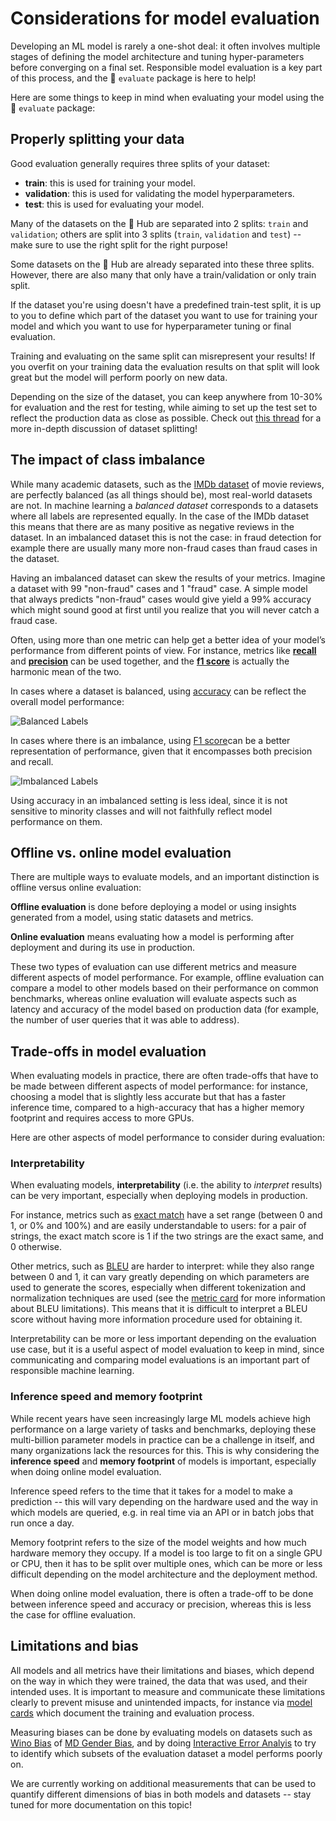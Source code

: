 # Considerations for model evaluation

Developing an ML model is rarely a one-shot deal: it often involves multiple stages of defining the model architecture and tuning hyper-parameters before converging on a final set. Responsible model evaluation is a key part of this process, and the 🤗  `evaluate` package is here to help!

Here are some things to keep in mind when evaluating your model using the 🤗  `evaluate` package:

## Properly splitting your data

Good evaluation generally requires three splits of your dataset:

- **train**: this is used for training your model.
- **validation**: this is used for validating the model hyperparameters.
- **test**: this is used for evaluating your model.

Many of the datasets on the 🤗 Hub are separated into 2 splits: `train` and `validation`; others are split into 3 splits (`train`, `validation` and `test`) -- make sure to use the right split for the right purpose!

Some datasets on the 🤗 Hub are already separated into these three splits. However, there are also many that only have a train/validation or only train split.

If the dataset you're using doesn't have a predefined train-test split, it is up to you to define which part of the dataset you want to use for training your model and  which you want to use for hyperparameter tuning or final evaluation.

<Tip warning={true}>
Training and evaluating on the same split can misrepresent your results! If you overfit on your training data the evaluation results on that split will look great but the model will perform poorly on new data.
</Tip>

Depending on the size of the dataset, you can keep anywhere from 10-30% for evaluation and the rest for testing, while aiming to set up the test set to reflect the production data as close as possible. Check out [this thread](https://discuss.huggingface.co/t/how-to-split-main-dataset-into-train-dev-test-as-datasetdict/1090) for a more in-depth discussion of dataset splitting!

## The impact of class imbalance

While many academic datasets, such as the [IMDb dataset](https://huggingface.co/datasets/imdb) of movie reviews, are perfectly balanced (as all things should be), most real-world datasets are not. In machine learning a *balanced dataset* corresponds to a datasets where all labels are represented equally. In the case of the IMDb dataset this means that there are as many positive as negative reviews in the dataset. In an imbalanced dataset this is not the case: in fraud detection for example there are usually many more non-fraud cases than fraud cases in the dataset.

Having an imbalanced dataset can skew the results of your metrics. Imagine a dataset with 99 "non-fraud" cases and 1 "fraud" case. A simple model that always predicts "non-fraud" cases would give yield a 99% accuracy which might sound good at first until you realize that you will never catch a fraud case.

Often, using more than one metric can help get a better idea of your model’s performance from different points of view. For instance, metrics like **[recall](https://huggingface.co/metrics/recall)** and **[precision](https://huggingface.co/metrics/precision)** can be used together, and the **[f1 score](https://huggingface.co/metrics/f1)** is actually the harmonic mean of the two.

In cases where a dataset is balanced, using [accuracy](https://huggingface.co/metrics/accuracy) can be reflect the overall model performance:

![Balanced Labels](https://huggingface.co/datasets/evaluate/media/resolve/main/balanced-classes.png)

In cases where there is an imbalance, using [F1 score](https://huggingface.co/metrics/f1)can be a better representation of performance, given that it encompasses both precision and recall.

![Imbalanced Labels](https://huggingface.co/datasets/evaluate/media/resolve/main/imbalanced-classes.png)

Using accuracy in an imbalanced setting is less ideal, since it is not sensitive to minority classes and will not faithfully reflect model performance on them.

## Offline vs. online model evaluation

There are multiple ways to evaluate models, and an important distinction is offline versus online evaluation:

**Offline evaluation** is done before deploying a model or using insights generated from a model, using static datasets and metrics.

**Online evaluation** means evaluating how a model is performing after deployment and during its use in production.

These two types of evaluation can use different metrics and measure different aspects of model performance. For example, offline evaluation can compare a model to other models based on their performance on common benchmarks, whereas online evaluation will evaluate aspects such as latency and accuracy of the model based on production data (for example, the number of user queries that it was able to address).

## Trade-offs in model evaluation

When evaluating models in practice, there are often trade-offs that have to be made between different aspects of model performance: for instance, choosing a model that is slightly less accurate but that has a faster inference time, compared to a high-accuracy that has a higher memory footprint and requires access to more GPUs.

Here are other aspects of model performance to consider during evaluation:

### Interpretability

When evaluating models, **interpretability** (i.e. the ability to *interpret* results)  can be very important, especially when deploying models in production.

For instance, metrics such as [exact match](https://huggingface.co/metrics/exact_match) have a set range (between 0 and 1, or 0% and 100%) and are easily understandable to users: for a pair of strings, the exact match score is 1 if the two strings are the exact same, and 0 otherwise.

Other metrics, such as [BLEU](https://huggingface.co/metrics/bleu) are harder to interpret: while they also range between 0 and 1, it can vary greatly depending on which parameters are used to generate the scores, especially when different tokenization and normalization techniques are used (see the [metric card](https://github.com/huggingface/evaluate/tree/main/metrics/bleu) for more information about BLEU limitations). This means that it is difficult to interpret a BLEU score without having more information procedure used for obtaining it.

Interpretability can be more or less important depending on the evaluation use case, but it is a useful aspect of model evaluation to keep in mind, since communicating and comparing model evaluations is an important part of responsible machine learning.


### Inference speed and memory footprint

While recent years have seen increasingly large ML models achieve high performance on a large variety of tasks and benchmarks, deploying these multi-billion parameter models in practice can be a challenge in itself, and many organizations lack the resources for this. This is why considering the **inference speed** and **memory footprint** of models is important, especially when doing online model evaluation.

Inference speed refers to the time that it takes for a model to make a prediction -- this will vary depending on the hardware used and the way in which models are queried, e.g. in real time via an API or in batch jobs that run once a day.

Memory footprint refers to the size of the model weights and how much hardware memory they occupy. If a model is too large to fit on a single GPU or CPU, then it has to be split over multiple ones, which can be more or less difficult depending on the model architecture and the deployment method.

When doing online model evaluation, there is often a trade-off to be done between inference speed and accuracy or precision, whereas this is less the case for offline evaluation.

## Limitations and bias

All models and all metrics have their limitations and biases, which depend on the way in which they were trained, the data that was used, and their intended uses. It is important to measure and communicate these limitations clearly to prevent misuse and unintended impacts, for instance via [model cards](https://huggingface.co/course/chapter4/4?fw=pt) which document the training and evaluation process.

Measuring biases can be done by evaluating models on datasets such as [Wino Bias](https://huggingface.co/datasets/wino_bias) of [MD Gender Bias](https://huggingface.co/datasets/md_gender_bias), and by doing [Interactive Error Analyis](https://huggingface.co/spaces/nazneen/error-analysis) to try to identify which subsets of the evaluation dataset a model performs poorly on.

We are currently working on additional measurements that can be used to quantify different dimensions of bias in both models and datasets -- stay tuned for more documentation on this topic!
